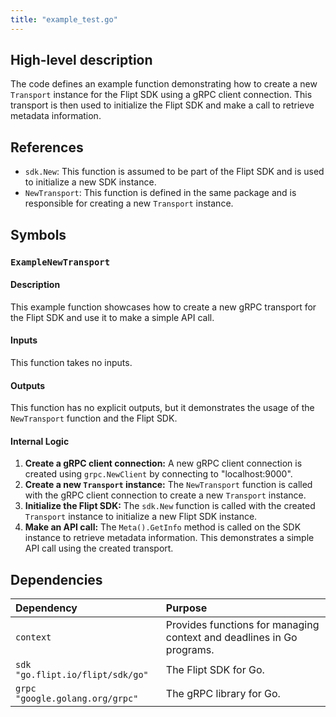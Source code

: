 ```yaml
---
title: "example_test.go"
---
```


## High-level description
The code defines an example function demonstrating how to create a new `Transport` instance for the Flipt SDK using a gRPC client connection. This transport is then used to initialize the Flipt SDK and make a call to retrieve metadata information.

## References
- `sdk.New`: This function is assumed to be part of the Flipt SDK and is used to initialize a new SDK instance.
- `NewTransport`: This function is defined in the same package and is responsible for creating a new `Transport` instance.

## Symbols
### `ExampleNewTransport`
#### Description
This example function showcases how to create a new gRPC transport for the Flipt SDK and use it to make a simple API call.

#### Inputs
This function takes no inputs.

#### Outputs
This function has no explicit outputs, but it demonstrates the usage of the `NewTransport` function and the Flipt SDK.

#### Internal Logic
1. **Create a gRPC client connection:** A new gRPC client connection is created using `grpc.NewClient` by connecting to "localhost:9000".
2. **Create a new `Transport` instance:** The `NewTransport` function is called with the gRPC client connection to create a new `Transport` instance.
3. **Initialize the Flipt SDK:** The `sdk.New` function is called with the created `Transport` instance to initialize a new Flipt SDK instance.
4. **Make an API call:** The `Meta().GetInfo` method is called on the SDK instance to retrieve metadata information. This demonstrates a simple API call using the created transport.

## Dependencies
| Dependency | Purpose |
|:-----------|:--------|
| `context` | Provides functions for managing context and deadlines in Go programs. |
| `sdk "go.flipt.io/flipt/sdk/go"` | The Flipt SDK for Go. |
| `grpc "google.golang.org/grpc"` | The gRPC library for Go. |

